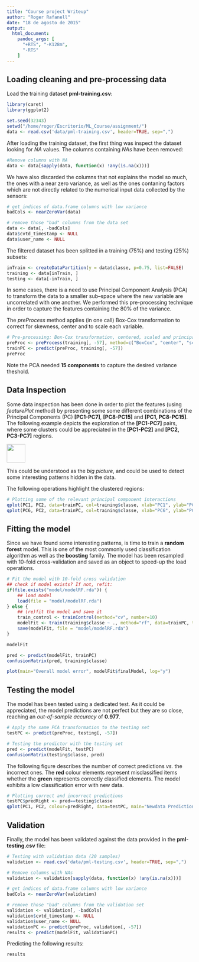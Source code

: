 ```yaml
---
title: "Course project Writeup"
author: "Roger Rafanell"
date: "18 de agosto de 2015"
output:
  html_document:
    pandoc_args: [
      "+RTS", "-K128m",
      "-RTS"
    ]
---
```


Loading cleaning and pre-processing data
------------------------------------------------

Load the training dataset **pml-training.csv**:

```r
library(caret)
library(ggplot2)

set.seed(32343)
setwd("/home/roger/Escritorio/ML_Course/assignment/")
data <- read.csv('data/pml-training.csv', header=TRUE, sep=",")

```


After loading the training dataset, the first thing was inspect the dataset looking for *NA* values. The columns containing *NAs* have been removed:

```r
#Remove columns with NA
data <- data[sapply(data, function(x) !any(is.na(x)))]
```
 

We have also discarded the columns that not explains the model so much, the ones with a near zero variance, as well as the ones contaning factors which are not directly related to the numerical input data collected by the sensors:

```r
# get indices of data.frame columns with low variance
badCols <- nearZeroVar(data)

# remove those "bad" columns from the data set
data <- data[, -badCols]
data$cvtd_timestamp <- NULL
data$user_name <- NULL
```


The filtered dataset has been splitted in a training (75%) and testing (25%) subsets:

```r
inTrain <- createDataPartition(y = data$classe, p=0.75, list=FALSE)
training <- data[inTrain, ]
testing <- data[-inTrain, ]
```


In some cases, there is a need to use Principal Component Analysis (PCA) to transform the data to a smaller sub–space where the new variable are uncorrelated with one another. We performed this pre-processing technique in order to capture the features containing the 80% of the variance. 

The *preProcess* method applies (in one call) Box-Cox transformation to correct for skewness, center and to scale each variable.

```r
# Pre-processing: Box-Cox transformation, centered, scaled and principal component signal extraction
preProc <- preProcess(training[, -57], method=c("BoxCox", "center", "scale", "pca"), thresh= 0.80)
trainPC <- predict(preProc, training[, -57])
preProc
```

Note the PCA needed **15 components** to capture the desired variance theshold.

Data Inspection
----------------------------------------------------------------------------

Some data inspection has been done in order to plot the features (using *featurePlot* method) by presenting some some different combinations of the Principal Components (PC) **[PC1-PC7]**, **[PC8-PC15]** and **[PC1, PC8-PC15]**. The following example depicts the exploration of the **[PC1-PC7]** pairs, where some clusters could be appreciated in the **[PC1-PC2]** and **[PC2, PC3-PC7]** regions.
 
 <img class=center src=figs/PC1-PC7.png height=50>
 
This could be understood as the *big picture*, and could be used to detect some interesting patterns hidden in the data.

The following operations highlight the clustered regions:
 
```r
# Plotting some of the relevant principal component interactions
qplot(PC1, PC2, data=trainPC, col=training$classe, xlab="PC1", ylab="PC2")
qplot(PC6, PC2, data=trainPC, col=training$classe, xlab="PC6", ylab="PC2")
```

Fitting the model
----------------------------------------------------------------------------

Since we have found some interesting patterns, is time to train a **random forest** model. This is one of the most commonly used classification algorithm as well as the **boosting** family. The model has been resampled with 10-fold cross-validation and saved as an object to speed-up the load operations.

```r
# Fit the model with 10-fold cross validation
## check if model exists? If not, refit:
if(file.exists("model/modelRF.rda")) {
    ## load model
    load(file = "model/modelRF.rda")
} else {
    ## (re)fit the model and save it
    train_control <- trainControl(method="cv", number=10)
    modelFit <- train(training$classe ~ ., method="rf", data=trainPC, trControl=train_control, prox=TRUE)
    save(modelFit, file = "model/modelRF.rda")
}
```

```r
modelFit
```

```r
pred <- predict(modelFit, trainPC)
confusionMatrix(pred, training$classe)
```

```r
plot(main="Overall model error", modelFit$finalModel, log="y")
```

Testing the model
----------------------------------------------------------------------------

The model has been tested using a dedicated test. As it could be appreciated, the model predictions are not perfect but they are so close, reaching an *out-of-sample accuracy* of **0.977**. 

```r
# Apply the same PCA transformation to the testing set
testPC <- predict(preProc, testing[, -57])
```

```r
# Testing the predictor with the testing set
pred <- predict(modelFit, testPC)
confusionMatrix(testing$classe, pred)
```

The following figure describes the number of correct predictions *vs.* the incorrect ones. The **red** colour elements represent misclassified items whether the **green** represents correctly classified elements. The model exhibits a low classification error with new data. 

```r
# Plotting correct and incorrect predictions
testPC$predRight <- pred==testing$classe
qplot(PC1, PC2, colour=predRight, data=testPC, main="Newdata Prediction")
```

Validation 
----------------------------------------------------------------------------------------------------

Finally, the model has been validated against the data provided in the **pml-testing.csv** file:

```r
# Testing with validation data (20 samples) 
validation <- read.csv('data/pml-testing.csv', header=TRUE, sep=",")

# Remove columns with NAs
validation <- validation[sapply(data, function(x) !any(is.na(x)))]

# get indices of data.frame columns with low variance
badCols <- nearZeroVar(validation)

# remove those "bad" columns from the validation set
validation <- validation[, -badCols]
validation$cvtd_timestamp <- NULL
validation$user_name <- NULL
validationPC <- predict(preProc, validation[, -57])
results <- predict(modelFit, validationPC)
```

Predicting the following results:

```r
results
```
